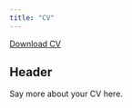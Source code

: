 ```yaml
---
title: "CV"
---
```


<a href="CV.pdf" class="download" title="Download CV as PDF">Download CV</a>			

## Header

Say more about your CV here.
